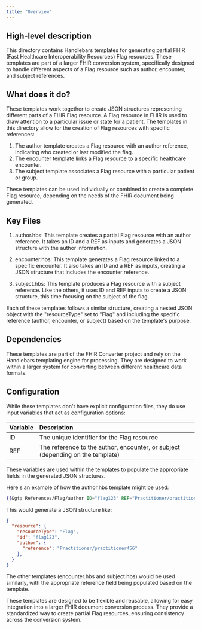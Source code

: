 ```yaml
---
title: "Overview"
---
```


## High-level description
This directory contains Handlebars templates for generating partial FHIR (Fast Healthcare Interoperability Resources) Flag resources. These templates are part of a larger FHIR conversion system, specifically designed to handle different aspects of a Flag resource such as author, encounter, and subject references.

## What does it do?
These templates work together to create JSON structures representing different parts of a FHIR Flag resource. A Flag resource in FHIR is used to draw attention to a particular issue or state for a patient. The templates in this directory allow for the creation of Flag resources with specific references:

1. The author template creates a Flag resource with an author reference, indicating who created or last modified the flag.
2. The encounter template links a Flag resource to a specific healthcare encounter.
3. The subject template associates a Flag resource with a particular patient or group.

These templates can be used individually or combined to create a complete Flag resource, depending on the needs of the FHIR document being generated.

## Key Files
1. author.hbs: This template creates a partial Flag resource with an author reference. It takes an ID and a REF as inputs and generates a JSON structure with the author information.

2. encounter.hbs: This template generates a Flag resource linked to a specific encounter. It also takes an ID and a REF as inputs, creating a JSON structure that includes the encounter reference.

3. subject.hbs: This template produces a Flag resource with a subject reference. Like the others, it uses ID and REF inputs to create a JSON structure, this time focusing on the subject of the flag.

Each of these templates follows a similar structure, creating a nested JSON object with the "resourceType" set to "Flag" and including the specific reference (author, encounter, or subject) based on the template's purpose.

## Dependencies
These templates are part of the FHIR Converter project and rely on the Handlebars templating engine for processing. They are designed to work within a larger system for converting between different healthcare data formats.

## Configuration
While these templates don't have explicit configuration files, they do use input variables that act as configuration options:

| Variable | Description |
|:---------|:------------|
| ID | The unique identifier for the Flag resource |
| REF | The reference to the author, encounter, or subject (depending on the template) |

These variables are used within the templates to populate the appropriate fields in the generated JSON structures.

Here's an example of how the author.hbs template might be used:

```handlebars
{{&gt; References/Flag/author ID="flag123" REF="Practitioner/practitioner456"}}
```

This would generate a JSON structure like:

```json
{
  "resource": {
    "resourceType": "Flag",
    "id": "flag123",
    "author": {
      "reference": "Practitioner/practitioner456"
    },
  }
}
```

The other templates (encounter.hbs and subject.hbs) would be used similarly, with the appropriate reference field being populated based on the template.

These templates are designed to be flexible and reusable, allowing for easy integration into a larger FHIR document conversion process. They provide a standardized way to create partial Flag resources, ensuring consistency across the conversion system.